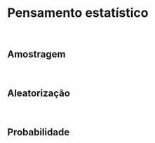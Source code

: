 # **Pensamento estatístico** {#questões-fundamentais}

<br>

## Amostragem {#amostragem}

<br>

## Aleatorização {#aleatorizacao}

<br>

## Probabilidade {#probabilidade}

<br>
